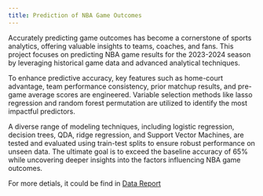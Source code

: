 ```yaml
---
title: Prediction of NBA Game Outcomes
---
```


Accurately predicting game outcomes has become a cornerstone of sports analytics, offering valuable insights to teams, coaches, and fans. This project focuses on predicting NBA game results for the 2023-2024 season by leveraging historical game data and advanced analytical techniques. 

To enhance predictive accuracy, key features such as home-court advantage, team performance consistency, prior matchup results, and pre-game average scores are engineered. Variable selection methods like lasso regression and random forest permutation are utilized to identify the most impactful predictors. 

A diverse range of modeling techniques, including logistic regression, decision trees, QDA, ridge regression, and Support Vector Machines, are tested and evaluated using train-test splits to ensure robust performance on unseen data. The ultimate goal is to exceed the baseline accuracy of 65% while uncovering deeper insights into the factors influencing NBA game outcomes.

For more detials, it could be find in [Data Report](/projects/Stats101C Final Report .pdf)